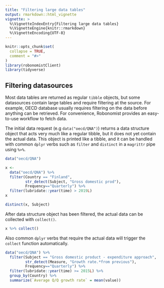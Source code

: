 ```yaml
---
title: "Filtering large data tables"
output: rmarkdown::html_vignette
vignette: >
  %\VignetteIndexEntry{Filtering large data tables}
  %\VignetteEngine{knitr::rmarkdown}
  %\VignetteEncoding{UTF-8}
---
```


```r
knitr::opts_chunk$set(
  collapse = TRUE,
  comment = "#>"
)
library(robonomistClient)
library(tidyverse)
```

## Filtering datasources 

Most data tables are returned as regular `tibble` objects, but some datasources contain large tables and require filtering at the source. For example, OECD database usually requires filtering on the data before anything can be retrieved. For convenience, Robonomist provides an easy-to-use workflow to fetch data.

The initial data request (e.g `data("oecd/QNA")`) returns a data structure object that acts very much like a regular tibble, but it does not yet contain the actual data. This object is printed like a tibble, and it can be handled with common `dplyr` verbs such as `filter` and `distinct` in a `magrittr` pipe using `%>%`.

```r
data("oecd/QNA")
```

```r
x <-
  data("oecd/QNA") %>%
  filter(Country == "Finland",
         str_detect(Subject, "Gross domestic prod"),
         Frequency=="Quarterly") %>%
  filter(lubridate::year(time) > 2019L)
x

distinct(x, Subject)

```

After data structure object has been filtered, the actual data can be collected with `collect()`.

```r
x %>% collect()
```

Also common `dplyr` verbs that require the actual data will trigger the `collect` function automatically.

```r
data("oecd/QNA") %>%
  filter(Subject == "Gross domestic product - expenditure approach",
         str_detect(Measure, "Growth rate.*from previous"),
         Frequency=="Quarterly") %>%
  filter(lubridate::year(time) >= 2015L) %>%
  group_by(Country) %>%
  summarize(`Average Q/Q growth rate` = mean(value))
```
